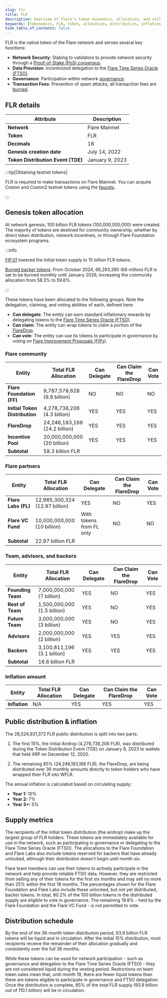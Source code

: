 ```yaml
---
slug: flr
title: FLR
description: Overview of Flare's token economics, allocation, and utility
keywords: [tokenomics, FLR, token, allocation, distribution, inflation, vesting]
hide_table_of_contents: false
---
```



FLR is the native token of the Flare network and serves several key functions:

- **Network Security**: Staking to validators to provide network security through a [Proof-of-Stake (PoS) consensus](/network/overview#consensus-mechanism).
- **Data Provision**: Incentivized delegation to the [Flare Time Series Oracle (FTSO)](/ftso/overview).
- **Governance**: Participation within network [governance](/network/governance).
- **Transaction Fees**: Prevention of spam attacks, all transaction fees are [burned](/network/overview#transaction-format).

## FLR details

| Attribute                          | Description     |
| ---------------------------------- | --------------- |
| **Network**                        | Flare Mainnet   |
| **Token**                          | FLR             |
| **Decimals**                       | 18              |
| **Genesis creation date**          | July 14, 2022   |
| **Token Distribution Event (TDE)** | January 9, 2023 |

:::tip[Obtaining testnet tokens]

FLR is required to make transactions on Flare Mainnet.
You can acquire Coston and Coston2 testnet tokens using the [faucets](/network/overview#configuration).

:::

## Genesis token allocation

At network genesis, 100 billion FLR tokens (100,000,000,000) were created.
The majority of tokens are destined for community ownership, whether by direct token distribution, network incentives, or through Flare Foundation ecosystem programs.

<div style={{ maxWidth: "600px", margin: "0 auto" }}>
  <ThemedImage
    alt="FLR token allocation overview"
    sources={{
      light: useBaseUrl("/img/tokenomics/tokenomics-macro-light.svg"),
      dark: useBaseUrl("/img/tokenomics/tokenomics-macro-dark.svg"),
    }}
  />
</div>

:::info

[FIP.01](https://proposals.flare.network/FIP/FIP_1.html) lowered the initial token supply to 15 billion FLR tokens.

[Burned backer tokens](https://flare.network/news/flare-to-burn-2-1-billion-flr-tokens-to-support-ecosystem-health): From October 2024, 66,293,390 (66 million) FLR is set to be burned monthly until January 2026, increasing the community allocation from 58.3% to 59.6%.

:::

These tokens have been allocated to the following groups. Note the delegation, claiming, and voting abilities of each, defined here:

- **Can delegate**: The entity can earn standard inflationary rewards by delegating tokens to the [Flare Time Series Oracle (FTSO)](/ftso/overview).
- **Can claim**: The entity can wrap tokens to claim a portion of the [FlareDrop](/network/guides/manage-flaredrops).
- **Can vote**: The entity can use its tokens to participate in governance by voting on [Flare Improvement Proposals (FIPs)](/network/governance#flare-improvement-proposals-fips).

### Flare community

| Entity                         | Total FLR Allocation              | Can Delegate | Can Claim the FlareDrop | Can Vote |
| ------------------------------ | --------------------------------- | ------------ | ----------------------- | -------- |
| **Flare Foundation (FF)**      | 9,787,578,628<br/>(9.8 billion)   | NO           | NO                      | NO       |
| **Initial Token Distribution** | 4,278,738,206<br/>(4.3 billion)   | YES          | YES                     | YES      |
| **FlareDrop**                  | 24,246,183,166<br/>(24.2 billion) | YES          | YES                     | YES      |
| **Incentive Pool**             | 20,000,000,000<br/>(20 billion)   | YES          | YES                     | YES      |
| **Subtotal**                   | 58.3 billion FLR                  |              |                         |          |

### Flare partners

| Entity              | Total FLR Allocation               | Can Delegate             | Can Claim the FlareDrop | Can Vote |
| ------------------- | ---------------------------------- | ------------------------ | ----------------------- | -------- |
| **Flare Labs (FL)** | 12,965,300,324<br/>(12.97 billion) | YES                      | NO                      | YES      |
| **Flare VC Fund**   | 10,000,000,000<br/>(10 billion)    | With tokens from FL only | NO                      | NO       |
| **Subtotal**        | 22.97 billion FLR                  |                          |                         |          |

### Team, advisors, and backers

| Entity            | Total FLR Allocation            | Can Delegate | Can Claim the FlareDrop | Can Vote |
| ----------------- | ------------------------------- | ------------ | ----------------------- | -------- |
| **Founding Team** | 7,000,000,000<br/>(7 billion)   | YES          | NO                      | YES      |
| **Rest of Team**  | 1,500,000,000<br/>(1.5 billion) | YES          | NO                      | YES      |
| **Future Team**   | 3,000,000,000<br/>(3 billion)   | YES          | NO                      | YES      |
| **Advisors**      | 2,000,000,000<br/>(2 billion)   | YES          | YES                     | YES      |
| **Backers**       | 3,100,811,196<br/>(3.1 billion) | YES          | YES                     | YES      |
| **Subtotal**      | 16.6 billion FLR                |              |                         |          |

### Inflation amount

| Entity        | Total FLR Allocation | Can Delegate | Can Claim the FlareDrop | Can Vote |
| ------------- | -------------------- | ------------ | ----------------------- | -------- |
| **Inflation** | N/A                  | YES          | YES                     | YES      |

## Public distribution & inflation

The 28,524,921,372 FLR public distribution is split into two parts:

1. The first 15%, the initial Airdrop (4,278,738,206 FLR), was distributed during the Token Distribution Event (TDE) on January 9, 2023 to wallets that held XRP on December 12, 2020.

2. The remaining 85% (24,246,183,166 FLR), the FlareDrop, are being distributed over 36 monthly amounts directly to token holders who have wrapped their FLR into WFLR.

The annual inflation is calculated based on circulating supply:

- **Year 1:** 10%
- **Year 2:** 7%
- **Year 3+:** 5%

## Supply metrics

The recipients of the initial token distribution (the airdrop) make up the largest group of FLR holders.
These tokens are immediately available for use in the network, such as participating in governance or delegating to the Flare Time Series Oracle (FTSO).
The allocations to the Flare Foundation and Flare Labs also include tokens reserved for backers that have already unlocked, although their distribution doesn't begin until month six.

Flare team members can use their tokens to actively participate in the network and help provide reliable FTSO data.
However, they are restricted from selling any of their tokens for the first six months and may sell no more than 25% within the first 18 months.
The percentages shown for the Flare Foundation and Flare Labs include these unlocked, but not yet distributed, backer tokens.
In total, 80.2% of the 100 billion tokens in the distributed supply are eligible to vote in governance.
The remaining 19.8% - held by the Flare Foundation and the Flare VC Fund - is not permitted to vote.

<div style={{ maxWidth: "800px", margin: "0 auto" }}>
  <ThemedImage
    alt="Genesis FLR Token Distribution"
    sources={{
      light: useBaseUrl("/img/tokenomics/tokenomics-distribution-light.svg"),
      dark: useBaseUrl("/img/tokenomics/tokenomics-distribution-dark.svg"),
    }}
  />
</div>

## Distribution schedule

By the end of the 36-month token distribution period, 93.9 billion FLR tokens will be liquid and in circulation.
After the initial 15% distribution, most recipients receive the remainder of their allocation gradually and consistently over the full 36 months.

While these tokens can be used for network participation - such as governance and delegation to the Flare Time Series Oracle (FTSO) - they are not considered liquid during the vesting period.
Restrictions on team token sales mean that, until month 19, there are fewer liquid tokens than there are tokens eligible to participate in governance and FTSO delegation.
Once the distribution is complete, 85% of the total FLR supply (93.9 billion out of 110.1 billion) will be in circulation.

<div style={{ maxWidth: "600px", margin: "0 auto" }}>
  <ThemedImage
    alt="FLR Token Distribution Schedule"
    sources={{
      light: useBaseUrl("/img/tokenomics/tokenomics-schedule-light.svg"),
      dark: useBaseUrl("/img/tokenomics/tokenomics-schedule-dark.svg"),
    }}
  />
</div>
